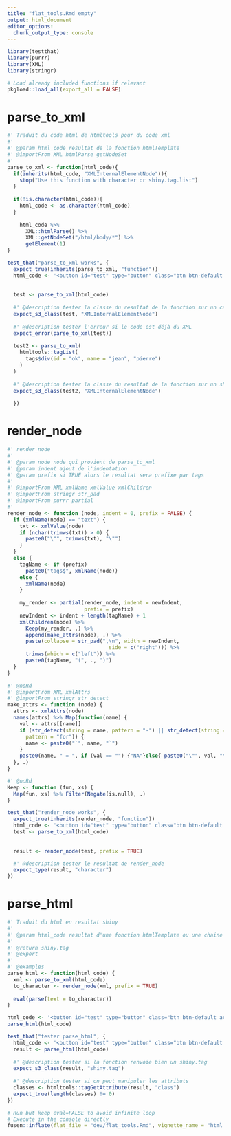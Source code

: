 ```yaml
---
title: "flat_tools.Rmd empty"
output: html_document
editor_options: 
  chunk_output_type: console
---
```


```r
library(testthat)
library(purrr)
library(XML)
library(stringr)
```

```r
# Load already included functions if relevant
pkgload::load_all(export_all = FALSE)
```

# parse_to_xml
    
```r
#' Traduit du code html de htmltools pour du code xml
#' 
#' @param html_code resultat de la fonction htmlTemplate
#' @importFrom XML htmlParse getNodeSet
#'
parse_to_xml <- function(html_code){
  if(inherits(html_code, "XMLInternalElementNode")){
    stop("Use this function with character or shiny.tag.list")
  }
  
  if(!is.character(html_code)){
    html_code <- as.character(html_code)
  }
  
    html_code %>% 
      XML::htmlParse() %>% 
      XML::getNodeSet("/html/body/*") %>% 
      getElement(1) 
}
```
  
  
```r
test_that("parse_to_xml works", {
  expect_true(inherits(parse_to_xml, "function")) 
  html_code <- '<button id="test" type="button" class="btn btn-default action-button">test</button>'
  
   
  test <- parse_to_xml(html_code)
  
  #' @description tester la classe du resultat de la fonction sur un caractere
  expect_s3_class(test, "XMLInternalElementNode")
  
  #' @description tester l'erreur si le code est déjà du XML
  expect_error(parse_to_xml(test))
  
  test2 <- parse_to_xml(
    htmltools::tagList(
      tags$div(id = "ok", name = "jean", "pierre")
    )
  )
  
  #' @description tester la classe du resultat de la fonction sur un shiny.tag
  expect_s3_class(test2, "XMLInternalElementNode")
  
  })
```
  

# render_node

```r
#' render_node
#' 
#' @param node node qui provient de parse_to_xml
#' @param indent ajout de l'indentation
#' @param prefix si TRUE alors le resultat sera prefixe par tags
#'
#' @importFrom XML xmlName xmlValue xmlChildren
#' @importFrom stringr str_pad
#' @importFrom purrr partial
#' 
render_node <- function (node, indent = 0, prefix = FALSE) {
  if (xmlName(node) == "text") {
    txt <- xmlValue(node)
    if (nchar(trimws(txt)) > 0) {
      paste0("\"", trimws(txt), "\"")
    }
  }
  else {
    tagName <- if (prefix)
      paste0("tags$", xmlName(node))
    else {
      xmlName(node)
    }
    
    my_render <- partial(render_node, indent = newIndent,
                         prefix = prefix)
    newIndent <- indent + length(tagName) + 1
    xmlChildren(node) %>%
      Keep(my_render, .) %>%
      append(make_attrs(node), .) %>% 
      paste(collapse = str_pad(",\n", width = newIndent,
                                 side = c("right"))) %>% 
      trimws(which = c("left")) %>%
      paste0(tagName, "(", ., ")")
  }
}

#' @noRd
#' @importFrom XML xmlAttrs
#' @importFrom stringr str_detect
make_attrs <- function (node) {
  attrs <- xmlAttrs(node)
  names(attrs) %>% Map(function(name) {
    val <- attrs[[name]]
    if (str_detect(string = name, pattern = "-") || str_detect(string = name, 
      pattern = "for")) {
      name <- paste0("`", name, "`")
    }
    paste0(name, " = ", if (val == "") {"NA"}else{ paste0("\"", val, "\"")})
  }, .)
}

#' @noRd
Keep <- function (fun, xs) {
  Map(fun, xs) %>% Filter(Negate(is.null), .)
}


```


```r
test_that("render_node works", {
  expect_true(inherits(render_node, "function")) 
  html_code <- '<button id="test" type="button" class="btn btn-default action-button">test</button>'
  test <- parse_to_xml(html_code)
  
  
  result <- render_node(test, prefix = TRUE)

  #' @description tester le resultat de render_node
  expect_type(result, "character")
})
```


# parse_html

```r
#' Traduit du html en resultat shiny 
#'
#' @param html_code resultat d'une fonction htmlTemplate ou une chaine de caractere
#'
#' @return shiny.tag
#' @export
#'
#' @examples
parse_html <- function(html_code) {
  xml <- parse_to_xml(html_code)
  to_character <- render_node(xml, prefix = TRUE)
  
  eval(parse(text = to_character)) 
}
```

```r
html_code <- '<button id="test" type="button" class="btn btn-default action-button">test</button>'
parse_html(html_code)
```

```r
test_that("tester parse_html", {
  html_code <- '<button id="test" type="button" class="btn btn-default action-button">test</button>'
  result <- parse_html(html_code)
  
  #' @description tester si la fonction renvoie bien un shiny.tag
  expect_s3_class(result, "shiny.tag")
  
  #' @description tester si on peut manipuler les attributs
  classes <- htmltools::tagGetAttribute(result, "class")
  expect_true(length(classes) != 0)
})
```


```r
# Run but keep eval=FALSE to avoid infinite loop
# Execute in the console directly
fusen::inflate(flat_file = "dev/flat_tools.Rmd", vignette_name = "html vers shiny.tag")
```

